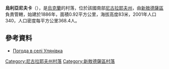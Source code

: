 {{coord|47|17|22|N|32|1|51|E|scale:100000|display=title}}

'''烏利亞尼夫卡'''（{{lang-uk|Улянівка}}），是[[烏克蘭|烏克蘭]]的村落，位於該國南部[[尼古拉耶夫州|尼古拉耶夫州]]，由[[新敖德薩區|新敖德薩區]]負責管轄，始建於1886年，面積0.92平方公里，海拔高度83米，2001年人口340，人口密度每平方公里368.4人。

==參考資料==
* [http://weather.in.ua/ua/nikolaevskaja/26857 Погода в селі Улянівка] {{Wayback|url=http://weather.in.ua/ua/nikolaevskaja/26857 |date=20160607113403 }}

[[Category:尼古拉耶夫州村落|Category:尼古拉耶夫州村落]]
[[Category:新敖德薩區村落|Category:新敖德薩區村落]]


{{Mykolaiv-geo-stub}}